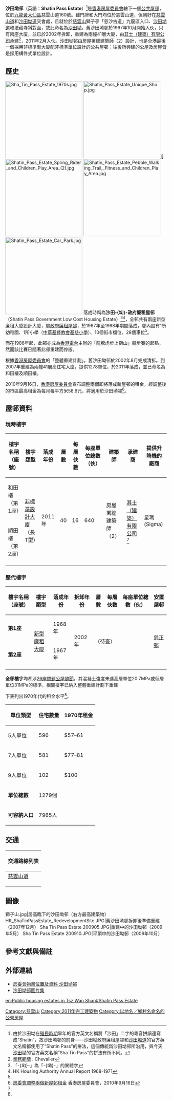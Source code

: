 {{HKPublicHousing
| authority =
| photo = Sha Tin Pass Estate.JPG
| phototitle = 沙田坳邨
| district = 黃大仙區
|address=慈雲山慈雲山道160號
| type = 租住屋邨
| year = 重建前：1967年－1968年<br>重建後：2011年
| blocknumber = 2
| rentalflats = 1,300
| flatsize = 187 - 429
| household = 1,200
| auth = 3,100
| website = 
}}
'''沙田坳邨'''（英語：'''Shatin Pass Estate'''）<ref>由於沙田坳在[[英屬香港|殖民時期]]早年的官方英文名稱將「沙田」二字的粵音拼讀連寫成“Shatin”，故沙田坳邨的前身——沙田坳政府廉租屋邨和[[沙田坳道|沙田坳道]]的官方英文名稱都使用了“Shatin Pass”的拼法，這個傳統爲沙田坳邨所沿用，與今天[[沙田坳|沙田坳]]的官方英文名稱“Sha Tin Pass”的拼法有所不同。</ref>是[[香港房屋委員會|香港房屋委員會]]轄下一個[[香港公共屋邨|公共屋邨]]，位於[[九龍|九龍]][[黃大仙區|黃大仙區]]慈雲山道160號。雖門牌和大門均位於慈雲山道，但剛好在[[慈雲山道|慈雲山道]]和[[沙田坳道|沙田坳道]]交會處，且就位於[[慈雲山|慈雲山]]獅子亭「慈沙古道」九龍區入口、[[沙田坳道|沙田坳道]]和法藏寺斜對面，故此命名為[[沙田坳|沙田坳]]。舊沙田坳邨於1967年10月開始入伙，只有兩座大廈，並已於2002年拆卸，重建為兩幢41層大廈，由[[其士國際|其士（建築）有限公司]]承建<ref name=":0">[https://www.chevalier.com/chi/business/ce_building.php 業務範疇] {{Wayback|url=https://www.chevalier.com/chi/business/ce_building.php |date=20190518171250 }}. Chevalier</ref>，2011年2月入伙。沙田坳邨由房屋署總建築師（2）設計，也是全港最後一個採用非標準型大廈配非標準單位設計的公共屋邨；往後所興建的公屋及居屋皆是採用構件式單位設計。

==歷史==
[[File:Sha_Tin_Pass_Estate_1970s.jpg|240px]]
[[File:Shatin_Pass_Estate_Unique_Shop.jpg|240px]]]]
[[File:Shatin_Pass_Estate_Spring_Rider_and_Children_Play_Area_(2).jpg|240px]]
[[File:Shatin_Pass_Estate_Pebble_Walking_Trail,_Fitness_and_Children_Play_Area.jpg|240px]]
[[File:Shatin_Pass_Estate_Car_Park.jpg|240px]]
落成時稱為'''沙田-{㘭}-政府廉租屋邨'''（Shatin Pass Government Low Cost Housing Estate）<ref>「-{㘭}-」為「-{坳}-」的異體字</ref><ref name="屋建會">HK Housing Authority Annual Report 1968-1971</ref>，全邨共有兩座新型廉租大廈設計大廈，屬[[政府廉租屋|政府廉租屋邨]]，於1967年至1968年期間落成，邨內設有1所幼稚園、1所小學（[[中華基督教會基慈小學|中華基督教會基慈小學]]）、10個街市檔位、28個車位<ref name="屋建會" />。

而在1986年起，此邨亦成為[[香港電台|香港電台]]主辦的「龍騰虎步上獅山」競步賽的起點，然而該比賽已隨著此邨重建而停辦。

根據[[香港房屋委員會|香港房屋委員會]]的「整體重建計劃」，舊沙田坳邨於2002年8月完成清拆。到2007年重建為兩幢41層高住宅大廈，提供1278單位，於2011年落成，並已命名為和田樓及順田樓。

2010年9月16日，[[香港房屋委員會|香港房屋委員會]]宣布調整兩個即將落成新屋邨的租金，經調整後的市區最高租金為每月每平方米58.6元，將適用於沙田坳邨<ref>[http://www.housingauthority.gov.hk/b5/aboutus/news/pressreleases/0,,2-0-21286--0,00.html 房委會調整兩個新屋邨租金] {{Wayback|url=http://www.housingauthority.gov.hk/b5/aboutus/news/pressreleases/0,,2-0-21286--0,00.html |date=20101007072818 }} 香港房屋委員會，2010年9月16日</ref>。

== 屋邨資料 ==
===現時樓宇===
{| class="wikitable" style="text-align: center"
|-
! 樓宇名稱（座號）!! 樓宇類型 !! 落成年份 !! 層數
!每層伙數
!每座單位總數（伙）
!建築師
!承建商
!提供升降機的廠商
|-
| 和田樓（第1座）|| rowspan="2"| [[非標準設計大廈|非標準設計大廈]]<br>（長T型） ||rowspan="2"| 2011年 ||rowspan="2"| 40
| rowspan="2" |16
| rowspan="2" |640
| rowspan="2" |房屋署總建築師（2）
| rowspan="2" |[[其士國際|其士（建築）有限公司]]<ref name=":0" />
| rowspan="2" |星瑪 (Sigma)
|-
| 順田樓（第2座）
|-
|}

===歷代樓宇===
{| class="wikitable" style="text-align: center"
! 樓宇名稱（座號）!!樓宇類型 !! 落成年份 !! 拆卸年份 !! 層數 !! 每層伙數 !! 每座單位總數（伙） || 安置屋邨
|-
| '''第1座'''|| rowspan="2" | [[政府廉租屋|新型廉租大廈]] || 1968年 || rowspan="2" | 2002年 || colspan="3" rowspan="2" |（待查）|| rowspan="2" | [[慈正邨|慈正邨]]
|-
| '''第2座'''|| 1967年
|-
|}

'''全邨樓宇'''均牽涉[[26座問題公屋醜聞|26座問題公屋醜聞]]，其混凝土強度未達高層單位20.7MPa或低層單位31MPa的標準，相關樓宇已納入整體重建計劃下重建

下表列出1970年代的租金水平<ref name="屋建會" />。
{| class="wikitable" style="text-align: center;"
|-
! 單位類型 !! 住宅數量 !! 1970年租金
|-
| 5人單位
| 596 
| $57–61
|-
| 7人單位
| 581 
| $77–81
|-
| 9人單位
| 102 
| $100
|- 
|'''單位總數'''
| colspan="2" |1279個
|-
|'''可容納人口'''
| colspan="2" |7965人
|}

==交通==
{| class="mw-collapsible mw-collapsed wikitable" style="background:white; margin: 0 auto; width: auto;" 
! 交通路線列表
|-
|
;[[慈雲山道|慈雲山道]]
{{九龍新界巴士簡單列表|2F|3C|3X|15A}}{{過海隧道巴士簡單列表|302|302A}}{{大嶼山巴士簡單列表|A23|N23}}{{九龍專線小巴簡單列表|18M|19M|37A|73}}
|}

==圖像==
<gallery>
獅子山.jpg|居高臨下的沙田坳邨（右方最高建築物）
HK_ShaTinPassEstate_RedevelopmentSite.JPG|舊沙田坳邨拆卸後準備重建（2007年12月）
Sha Tin Pass Estate 200905.JPG|重建中的沙田坳邨（2009年5月）
Sha Tin Pass Estate 200910.JPG|平頂中的沙田坳邨（2009年10月）
</gallery>

== 參考文獻與備註 ==
{{Reflist}}

==外部連結==
{{commonscat|Sha Tin Pass Estate}}
*[http://www.housingauthority.gov.hk/tc/global-elements/estate-locator/detail.html?propertyType=1&id=12787 房委會物業位置及資料 沙田坳邨] {{Wayback|url=http://www.housingauthority.gov.hk/tc/global-elements/estate-locator/detail.html?propertyType=1&id=12787 |date=20150612230539 }}
*[http://hk.myblog.yahoo.com/jw!Xq4B8sGeBw6Luq8uKGz3wQ--/article?mid=481 沙田坳邨圖片集]
{{黃大仙區公共屋邨}}
{{其士國際}}
{{DEFAULTSORT:shatin pass estate}}
[[Category:慈雲山|Category:慈雲山]]
[[Category:2011年完工建築物|Category:2011年完工建築物]]
[[Category:以地名／鄉村名命名的公營房屋|Category:以地名／鄉村名命名的公營房屋]]
[[en:Public_housing_estates_in_Tsz_Wan_Shan#Shatin_Pass_Estate|en:Public housing estates in Tsz Wan Shan#Shatin Pass Estate]]